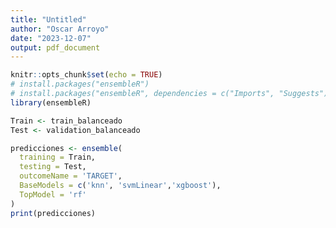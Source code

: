 ```yaml
---
title: "Untitled"
author: "Oscar Arroyo"
date: "2023-12-07"
output: pdf_document
---
```


```r
knitr::opts_chunk$set(echo = TRUE)
# install.packages("ensembleR")
# install.packages("ensembleR", dependencies = c("Imports", "Suggests"))
library(ensembleR)
```

```r
Train <- train_balanceado
Test <- validation_balanceado

predicciones <- ensemble(
  training = Train, 
  testing = Test, 
  outcomeName = 'TARGET', 
  BaseModels = c('knn', 'svmLinear','xgboost'), 
  TopModel = 'rf'
)
print(predicciones)
```


